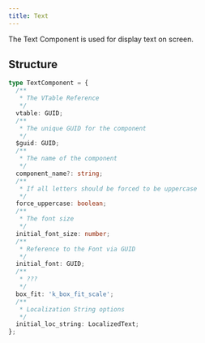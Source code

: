 ```yaml
---
title: Text
---
```



<InternalsWarningAside />
<WorkInProgressAside />

The Text Component is used for display text on screen.

## Structure

```typescript
type TextComponent = {
  /**
   * The VTable Reference
   */
  vtable: GUID;
  /**
   * The unique GUID for the component
   */
  $guid: GUID;
  /**
   * The name of the component
   */
  component_name?: string;
  /**
   * If all letters should be forced to be uppercase
   */
  force_uppercase: boolean;
  /**
   * The font size
   */
  initial_font_size: number;
  /**
   * Reference to the Font via GUID
   */
  initial_font: GUID;
  /**
   * ???
   */
  box_fit: 'k_box_fit_scale';
  /**
   * Localization String options
   */
  initial_loc_string: LocalizedText;
};
```
